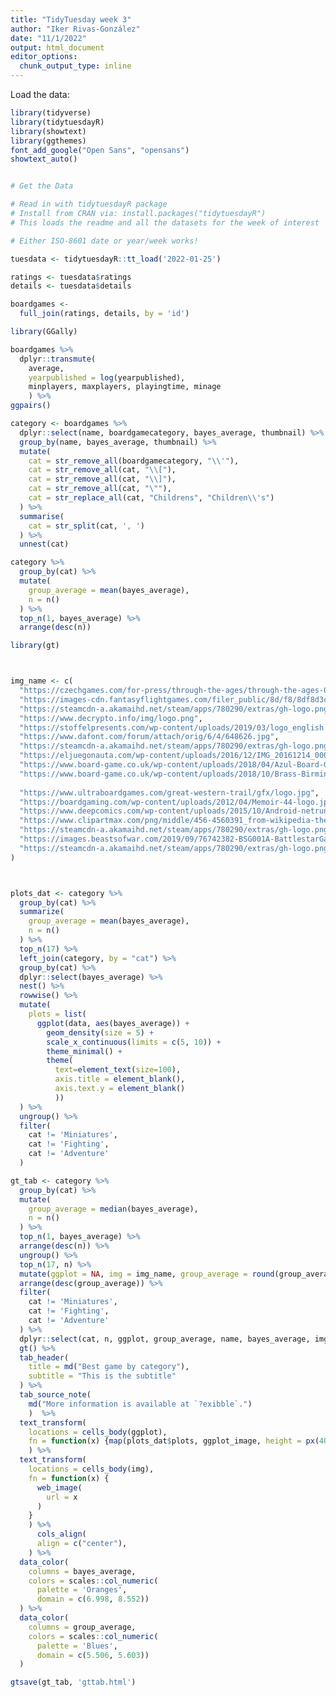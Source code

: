 ```yaml
---
title: "TidyTuesday week 3"
author: "Iker Rivas-González"
date: "11/1/2022"
output: html_document
editor_options: 
  chunk_output_type: inline
---
```


Load the data:

```r

library(tidyverse)
library(tidytuesdayR)
library(showtext)
library(ggthemes)
font_add_google("Open Sans", "opensans")
showtext_auto()


# Get the Data

# Read in with tidytuesdayR package 
# Install from CRAN via: install.packages("tidytuesdayR")
# This loads the readme and all the datasets for the week of interest

# Either ISO-8601 date or year/week works!

tuesdata <- tidytuesdayR::tt_load('2022-01-25')

ratings <- tuesdata$ratings
details <- tuesdata$details

boardgames <- 
  full_join(ratings, details, by = 'id')

```

```r

library(GGally)

boardgames %>% 
  dplyr::transmute(
    average, 
    yearpublished = log(yearpublished), 
    minplayers, maxplayers, playingtime, minage
    ) %>% 
ggpairs()

```
```r

category <- boardgames %>% 
  dplyr::select(name, boardgamecategory, bayes_average, thumbnail) %>% 
  group_by(name, bayes_average, thumbnail) %>% 
  mutate(
    cat = str_remove_all(boardgamecategory, "\\'"),
    cat = str_remove_all(cat, "\\["),
    cat = str_remove_all(cat, "\\]"),
    cat = str_remove_all(cat, "\""),
    cat = str_replace_all(cat, "Childrens", "Children\\'s")
  ) %>% 
  summarise(
    cat = str_split(cat, ', ')
  ) %>% 
  unnest(cat)

```



```r

category %>% 
  group_by(cat) %>%
  mutate(
    group_average = mean(bayes_average), 
    n = n()
  ) %>% 
  top_n(1, bayes_average) %>% 
  arrange(desc(n))

```


```r

library(gt)



img_name <- c(
  "https://czechgames.com/for-press/through-the-ages/through-the-ages-05.png",
  "https://images-cdn.fantasyflightgames.com/filer_public/8d/f8/8df8d3c5-ff36-4efe-83b6-d1383329902d/ti07_logo.jpg",
  "https://steamcdn-a.akamaihd.net/steam/apps/780290/extras/gh-logo.png?t=1553181050",
  "https://www.decrypto.info/img/logo.png",
  "https://stoffelpresents.com/wp-content/uploads/2019/03/logo_english.png",
  "https://www.dafont.com/forum/attach/orig/6/4/648626.jpg",
  "https://steamcdn-a.akamaihd.net/steam/apps/780290/extras/gh-logo.png?t=1553181050",
  "https://eljuegonauta.com/wp-content/uploads/2016/12/IMG_20161214_000027_HDR-e1485089428758.jpg",
  "https://www.board-game.co.uk/wp-content/uploads/2018/04/Azul-Board-Game-Review.jpg",
  "https://www.board-game.co.uk/wp-content/uploads/2018/10/Brass-Birmingham-Review.jpg",
  
  "https://www.ultraboardgames.com/great-western-trail/gfx/logo.jpg",
  "https://boardgaming.com/wp-content/uploads/2012/04/Memoir-44-logo.jpg",
  "https://www.deepcomics.com/wp-content/uploads/2015/10/Android-netrunner-logo.png",
  "https://www.clipartmax.com/png/middle/456-4560391_from-wikipedia-the-free-encyclopedia-secret-hitler-logo-transparent.png",
  "https://steamcdn-a.akamaihd.net/steam/apps/780290/extras/gh-logo.png?t=1553181050",
  "https://images.beastsofwar.com/2019/09/76742382-BSG001A-BattlestarGalactica_StarshipBattles-Logo-Large-999.png",
  "https://steamcdn-a.akamaihd.net/steam/apps/780290/extras/gh-logo.png?t=1553181050"
)



plots_dat <- category %>% 
  group_by(cat) %>%
  summarize(
    group_average = mean(bayes_average), 
    n = n()
  ) %>% 
  top_n(17) %>% 
  left_join(category, by = "cat") %>% 
  group_by(cat) %>% 
  dplyr::select(bayes_average) %>% 
  nest() %>% 
  rowwise() %>% 
  mutate(
    plots = list(
      ggplot(data, aes(bayes_average)) +
        geom_density(size = 5) +
        scale_x_continuous(limits = c(5, 10)) +
        theme_minimal() +
        theme(
          text=element_text(size=100),
          axis.title = element_blank(),
          axis.text.y = element_blank()
          ))
  ) %>%
  ungroup() %>% 
  filter(
    cat != 'Miniatures', 
    cat != 'Fighting',
    cat != 'Adventure'
  ) 

gt_tab <- category %>% 
  group_by(cat) %>%
  mutate(
    group_average = median(bayes_average), 
    n = n()
  ) %>% 
  top_n(1, bayes_average) %>% 
  arrange(desc(n)) %>% 
  ungroup() %>% 
  top_n(17, n) %>% 
  mutate(ggplot = NA, img = img_name, group_average = round(group_average, 3)) %>% 
  arrange(desc(group_average)) %>% 
  filter(
    cat != 'Miniatures', 
    cat != 'Fighting',
    cat != 'Adventure'
  ) %>% 
  dplyr::select(cat, n, ggplot, group_average, name, bayes_average, img) %>% 
  gt() %>%
  tab_header(
    title = md("Best game by category"),
    subtitle = "This is the subtitle"
  ) %>%
  tab_source_note(
    md("More information is available at `?exibble`.")
    )  %>% 
  text_transform(
    locations = cells_body(ggplot),
    fn = function(x) {map(plots_dat$plots, ggplot_image, height = px(40), aspect_ratio = 3)}
    ) %>% 
  text_transform(
    locations = cells_body(img),
    fn = function(x) {
      web_image(
        url = x
      )
    }
    ) %>% 
      cols_align(
      align = c("center"),
    ) %>% 
  data_color(
    columns = bayes_average,
    colors = scales::col_numeric(
      palette = 'Oranges',
      domain = c(6.998, 8.552))
  ) %>% 
  data_color(
    columns = group_average,
    colors = scales::col_numeric(
      palette = 'Blues',
      domain = c(5.506, 5.603))
  )

gtsave(gt_tab, 'gttab.html')



```



